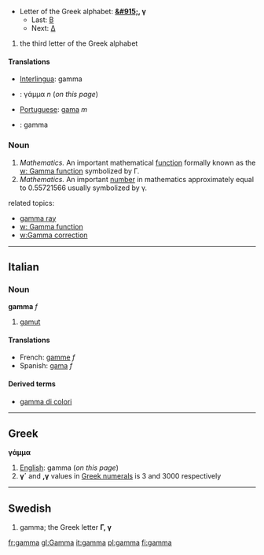 *Letter of the Greek alphabet: '''[[&#915;]], &#947;'''
**Last: [[beta|&#914;]]
**Next: [[delta|&#916;]]

#the third letter of the Greek alphabet

==== Translations ====
*[[Interlingua]]: gamma
*{{el}}: γάμμα ''n'' (''on this page'')
*[[Portuguese]]: [[gama]] ''m''
* {{sv}} : gamma

===Noun===
# ''Mathematics.'' An important mathematical [[function]] formally known as the [[w: Gamma function]] symbolized by &#915;.
# ''Mathematics.'' An important [[number]] in mathematics approximately equal to 0.55721566 usually symbolized by &#947;.

related topics:

*[[gamma ray]]
*[[w: Gamma function]]
*[[w:Gamma correction]]
----

==Italian==
===Noun===
'''gamma''' ''f''

# [[gamut]]

<!-- these cognate tanslations are interesting, please do not delete -->
====Translations====
*French: [[gamme]] ''f''
*Spanish: [[gama]] ''f''

====Derived terms====
*[[gamma di colori]]<!-- only if it's a set-phrase -->

----

==Greek==
'''γάμμα'''

#[[English]]: gamma (''on this page'')
#'''γ´''' and ''',γ''' values in [[Greek numerals]] is 3 and 3000 respectively

----

==Swedish==
#gamma; the Greek letter '''Γ, γ'''

[[fr:gamma]]
[[gl:Gamma]]
[[it:gamma]]
[[pl:gamma]]
[[fi:gamma]]